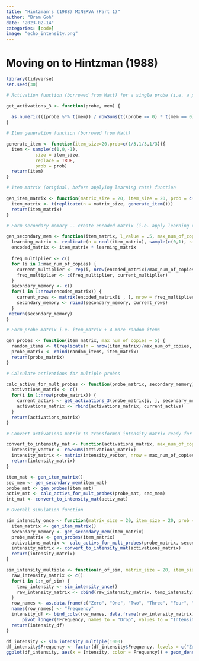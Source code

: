 ```yaml
---
title: "Hintzman's (1988) MINERVA (Part 1)"
author: "Bram Goh"
date: "2023-02-14"
categories: [code]
image: "echo_intensity.png"
---
```


# Moving on to Hintzman (1988)

```r
library(tidyverse)
set.seed(30)

# Activation function (borrowed from Matt) for a single probe (i.e. a probe vector)

get_activations_3 <- function(probe, mem) {
  
  as.numeric(((probe %*% t(mem)) / rowSums(t((probe == 0) * t(mem == 0)) == 0))^3)
}

# Item generation function (borrowed from Matt)

generate_item <- function(item_size=20,prob=c(1/3,1/3,1/3)){
  item <- sample(c(1,0,-1),
           size = item_size,
           replace = TRUE,
           prob = prob)
  return(item)
}

# Item matrix (original, before applying learning rate) function

gen_item_matrix <- function(matrix_size = 20, item_size = 20, prob = c(1/3, 1/3, 1/3)) {
  item_matrix <- t(replicate(n = matrix_size, generate_item()))
  return(item_matrix)
}

# Form secondary memory -- create encoded matrix (i.e. apply learning rate) and input varying frequencies of items

gen_secondary_mem <- function(item_matrix, l_value = .5, max_num_of_copies = 5) {
  learning_matrix <- replicate(n = ncol(item_matrix), sample(c(0,1), size = nrow(item_matrix), prob = c(1 - l_value, l_value), replace = TRUE))
  encoded_matrix <- item_matrix * learning_matrix
  
  freq_multiplier <- c()
  for (i in 1:max_num_of_copies) {
    current_multiplier <- rep(i, nrow(encoded_matrix)/max_num_of_copies)
    freq_multiplier <- c(freq_multiplier, current_multiplier)
  }
  secondary_memory <- c()
  for(i in 1:nrow(encoded_matrix)) {
    current_rows <- matrix(encoded_matrix[i , ], nrow = freq_multiplier[i], ncol = ncol(encoded_matrix), byrow = TRUE)
    secondary_memory <- rbind(secondary_memory, current_rows)
  }
 return(secondary_memory)
}

# Form probe matrix i.e. item_matrix + 4 more random items

gen_probes <- function(item_matrix, max_num_of_copies = 5) {
  random_items <- t(replicate(n = nrow(item_matrix)/max_num_of_copies, generate_item()))
  probe_matrix <- rbind(random_items, item_matrix)
  return(probe_matrix)
}

# Calculate activations for multiple probes

calc_activs_for_mult_probes <- function(probe_matrix, secondary_memory) {
  activations_matrix <- c()
  for(i in 1:nrow(probe_matrix)) {
    current_activs <- get_activations_3(probe_matrix[i, ], secondary_memory)
    activations_matrix <- rbind(activations_matrix, current_activs)
  }
  return(activations_matrix)
}

# Convert activations matrix to transformed intensity matrix ready for plotting

convert_to_intensity_mat <- function(activations_matrix, max_num_of_copies = 5) {
  intensity_vector <- rowSums(activations_matrix)
  intensity_matrix <- matrix(intensity_vector, nrow = max_num_of_copies + 1, ncol = nrow(activations_matrix)/(max_num_of_copies+1), byrow = TRUE)
  return(intensity_matrix)
}
```

```r
item_mat <- gen_item_matrix()
sec_mem <- gen_secondary_mem(item_mat)
probe_mat <- gen_probes(item_mat)
activ_mat <- calc_activs_for_mult_probes(probe_mat, sec_mem)
int_mat <- convert_to_intensity_mat(activ_mat)
```

```r
# Overall simulation function

sim_intensity_once <- function(matrix_size = 20, item_size = 20, prob = c(1/3, 1/3, 1/3), l_value = .5, max_num_of_copies = 5) {
  item_matrix <- gen_item_matrix()
  secondary_memory <- gen_secondary_mem(item_matrix)
  probe_matrix <- gen_probes(item_matrix)
  activations_matrix <- calc_activs_for_mult_probes(probe_matrix, secondary_memory)
  intensity_matrix <- convert_to_intensity_mat(activations_matrix)
  return(intensity_matrix)
}

sim_intensity_multiple <- function(n_of_sim, matrix_size = 20, item_size = 20, prob = c(1/3, 1/3, 1/3), l_value = .5, max_num_of_copies = 5) {
  raw_intensity_matrix <- c()
  for(i in 1:n_of_sim) {
    temp_intensity <- sim_intensity_once()
    raw_intensity_matrix <- cbind(raw_intensity_matrix, temp_intensity)
  }
  row_names <- as.data.frame(c("Zero", "One", "Two", "Three", "Four", "Five"))
  names(row_names) <- "Frequency"
  intensity_df <- bind_cols(row_names, data.frame(raw_intensity_matrix)) %>%
      pivot_longer(!Frequency, names_to = "Drop", values_to = "Intensity") %>% select("Frequency", "Intensity")
  return(intensity_df)
}
```

```r

df_intensity <- sim_intensity_multiple(1000)
df_intensity$Frequency <- factor(df_intensity$Frequency, levels = c("Zero", "One", "Two", "Three", "Four", "Five"))
ggplot(df_intensity, aes(x = Intensity, color = Frequency)) + geom_density(show.legend = TRUE) + xlim(-1, 2)
```
